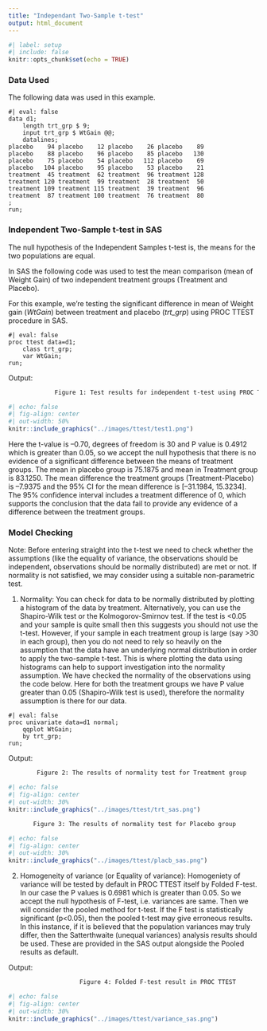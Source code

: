 ```yaml
---
title: "Independant Two-Sample t-test"
output: html_document
---
```


```r
#| label: setup
#| include: false
knitr::opts_chunk$set(echo = TRUE)
```

### Data Used

The following data was used in this example.

```sas
#| eval: false
data d1;
    length trt_grp $ 9;
    input trt_grp $ WtGain @@;
    datalines;
placebo    94 placebo    12 placebo    26 placebo    89 
placebo    88 placebo    96 placebo    85 placebo   130 
placebo    75 placebo    54 placebo   112 placebo    69 
placebo   104 placebo    95 placebo    53 placebo    21 
treatment  45 treatment  62 treatment  96 treatment 128 
treatment 120 treatment  99 treatment  28 treatment  50 
treatment 109 treatment 115 treatment  39 treatment  96 
treatment  87 treatment 100 treatment  76 treatment  80 
;
run;
```

### **Independent Two-Sample t-test in SAS** {#sas}

The null hypothesis of the Independent Samples t-test is, the means for the two populations are equal.

In SAS the following code was used to test the mean comparison (mean of Weight Gain) of two independent treatment groups (Treatment and Placebo).

For this example, we're testing the significant difference in mean of Weight gain (*WtGain*) between treatment and placebo (*trt_grp*) using PROC TTEST procedure in SAS.

```sas
#| eval: false 
proc ttest data=d1; 
    class trt_grp; 
    var WtGain; 
run; 
```

Output:

```default
             Figure 1: Test results for independent t-test using PROC TTEST in SAS
```

```r
#| echo: false
#| fig-align: center
#| out-width: 50%
knitr::include_graphics("../images/ttest/test1.png")
```

Here the t-value is --0.70, degrees of freedom is 30 and P value is 0.4912 which is greater than 0.05, so we accept the null hypothesis that there is no evidence of a significant difference between the means of treatment groups. The mean in placebo group is 75.1875 and mean in Treatment group is 83.1250. The mean difference the treatment groups (Treatment-Placebo) is --7.9375 and the 95% CI for the mean difference is \[--31.1984, 15.3234\]. The 95% confidence interval includes a treatment difference of 0, which supports the conclusion that the data fail to provide any evidence of a difference between the treatment groups.

### Model Checking

Note: Before entering straight into the t-test we need to check whether the assumptions (like the equality of variance, the observations should be independent, observations should be normally distributed) are met or not. If normality is not satisfied, we may consider using a suitable non-parametric test.

1.  Normality: You can check for data to be normally distributed by plotting a histogram of the data by treatment. Alternatively, you can use the Shapiro-Wilk test or the Kolmogorov-Smirnov test. If the test is \<0.05 and your sample is quite small then this suggests you should not use the t-test. However, if your sample in each treatment group is large (say \>30 in each group), then you do not need to rely so heavily on the assumption that the data have an underlying normal distribution in order to apply the two-sample t-test. This is where plotting the data using histograms can help to support investigation into the normality assumption. We have checked the normality of the observations using the code below. Here for both the treatment groups we have P value greater than 0.05 (Shapiro-Wilk test is used), therefore the normality assumption is there for our data.

```sas
#| eval: false 
proc univariate data=d1 normal;  
    qqplot WtGain; 
    by trt_grp; 
run; 
```

Output:

```default
        Figure 2: The results of normality test for Treatment group
```

```r
#| echo: false
#| fig-align: center
#| out-width: 30%
knitr::include_graphics("../images/ttest/trt_sas.png")
```

```default
       Figure 3: The results of normality test for Placebo group
```

```r
#| echo: false
#| fig-align: center
#| out-width: 30%
knitr::include_graphics("../images/ttest/placb_sas.png")
```

2.  Homogeneity of variance (or Equality of variance): Homogeniety of variance will be tested by default in PROC TTEST itself by Folded F-test. In our case the P values is 0.6981 which is greater than 0.05. So we accept the null hypothesis of F-test, i.e. variances are same. Then we will consider the pooled method for t-test. If the F test is statistically significant (p\<0.05), then the pooled t-test may give erroneous results. In this instance, if it is believed that the population variances may truly differ, then the Satterthwaite (unequal variances) analysis results should be used. These are provided in the SAS output alongside the Pooled results as default.

Output:

```default
                    Figure 4: Folded F-test result in PROC TTEST
```

```r
#| echo: false
#| fig-align: center
#| out-width: 30%
knitr::include_graphics("../images/ttest/variance_sas.png")
```
